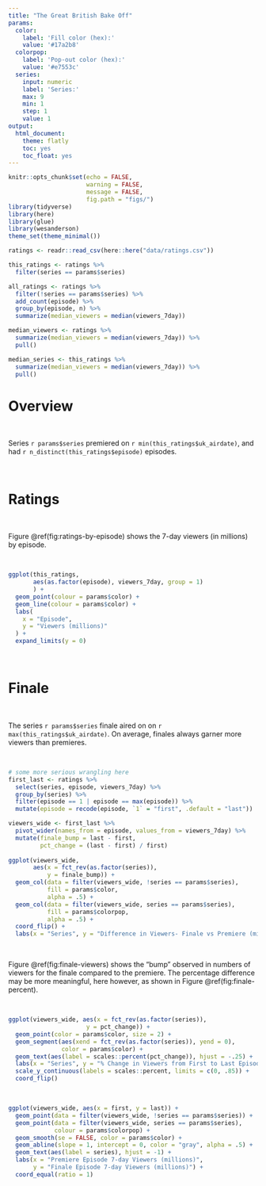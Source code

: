 ```yaml
---
title: "The Great British Bake Off"
params:
  color:
    label: 'Fill color (hex):'
    value: '#17a2b8'
  colorpop:
    label: 'Pop-out color (hex):'
    value: '#e7553c'
  series:
    input: numeric
    label: 'Series:'
    max: 9
    min: 1
    step: 1
    value: 1
output:
  html_document:
    theme: flatly
    toc: yes
    toc_float: yes
---
```


```r
knitr::opts_chunk$set(echo = FALSE, 
                      warning = FALSE,
                      message = FALSE,
                      fig.path = "figs/")
library(tidyverse)
library(here)
library(glue)
library(wesanderson)
theme_set(theme_minimal())
```

```r
ratings <- readr::read_csv(here::here("data/ratings.csv"))
```

```r
this_ratings <- ratings %>% 
  filter(series == params$series)

all_ratings <- ratings %>% 
  filter(!series == params$series) %>% 
  add_count(episode) %>% 
  group_by(episode, n) %>% 
  summarize(median_viewers = median(viewers_7day))

median_viewers <- ratings %>% 
  summarize(median_viewers = median(viewers_7day)) %>% 
  pull()

median_series <- this_ratings %>%
  summarize(median_viewers = median(viewers_7day)) %>% 
  pull()
```


# Overview

\

Series `r params$series` premiered on `r min(this_ratings$uk_airdate)`, and had `r n_distinct(this_ratings$episode)` episodes.

\

# Ratings

\

Figure \@ref(fig:ratings-by-episode) shows the 7-day viewers (in millions) by episode.

\

```r
ggplot(this_ratings, 
       aes(as.factor(episode), viewers_7day, group = 1)
       ) + 
  geom_point(colour = params$color) + 
  geom_line(colour = params$color) + 
  labs(
    x = "Episode", 
    y = "Viewers (millions)"
  ) +
  expand_limits(y = 0) 
```

\

# Finale

\

The series `r params$series` finale aired on on `r max(this_ratings$uk_airdate)`. On average, finales always garner more viewers than premieres.

\

```r
# some more serious wrangling here
first_last <- ratings %>% 
  select(series, episode, viewers_7day) %>% 
  group_by(series) %>% 
  filter(episode == 1 | episode == max(episode)) %>% 
  mutate(episode = recode(episode, `1` = "first", .default = "last")) 

viewers_wide <- first_last %>%
  pivot_wider(names_from = episode, values_from = viewers_7day) %>%
  mutate(finale_bump = last - first,
         pct_change = (last - first) / first)
  
ggplot(viewers_wide, 
       aes(x = fct_rev(as.factor(series)),
           y = finale_bump)) +
  geom_col(data = filter(viewers_wide, !series == params$series), 
           fill = params$color, 
           alpha = .5) +
  geom_col(data = filter(viewers_wide, series == params$series), 
           fill = params$colorpop, 
           alpha = .5) +
  coord_flip() +
  labs(x = "Series", y = "Difference in Viewers- Finale vs Premiere (millions)") 
```

\

Figure \@ref(fig:finale-viewers) shows the "bump" observed in numbers of viewers for the finale compared to the premiere. The percentage difference may be more meaningful, here however, as shown in Figure \@ref(fig:finale-percent).

\

```r
ggplot(viewers_wide, aes(x = fct_rev(as.factor(series)),
                      y = pct_change)) +
  geom_point(color = params$color, size = 2) +
  geom_segment(aes(xend = fct_rev(as.factor(series)), yend = 0), 
               color = params$color) +
  geom_text(aes(label = scales::percent(pct_change)), hjust = -.25) +
  labs(x = "Series", y = "% Change in Viewers from First to Last Episode") +
  scale_y_continuous(labels = scales::percent, limits = c(0, .85)) +
  coord_flip()
```

\

```r
ggplot(viewers_wide, aes(x = first, y = last)) +
  geom_point(data = filter(viewers_wide, !series == params$series)) +
  geom_point(data = filter(viewers_wide, series == params$series), 
             colour = params$colorpop) +
  geom_smooth(se = FALSE, color = params$color) +
  geom_abline(slope = 1, intercept = 0, color = "gray", alpha = .5) +
  geom_text(aes(label = series), hjust = -1) +
  labs(x = "Premiere Episode 7-day Viewers (millions)",
       y = "Finale Episode 7-day Viewers (millions)") +
  coord_equal(ratio = 1)
```

